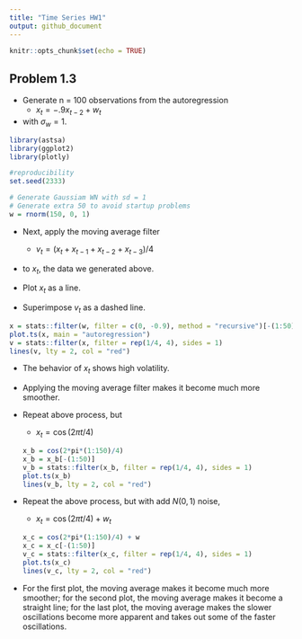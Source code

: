 ---
title: "Time Series HW1"
output: github_document
---

```{r setup, include=FALSE}
knitr::opts_chunk$set(echo = TRUE)
```

## Problem 1.3
- Generate n = 100 observations from the autoregression
  - $x_t = -.9x_{t-2} + w_t$
- with $\sigma_w = 1$.
```{r}
library(astsa)
library(ggplot2)
library(plotly)

#reproducibility
set.seed(2333)

# Generate Gaussiam WN with sd = 1
# Generate extra 50 to avoid startup problems
w = rnorm(150, 0, 1)
```

- Next, apply the moving average filter
  - $v_t = (x_t + x_{t-1} + x_{t-2} + x_{t-3})/4$
- to $x_t$, the data we generated above.

- Plot $x_t$ as a line.
- Superimpose $v_t$ as a dashed line.
```{r}
x = stats::filter(w, filter = c(0, -0.9), method = "recursive")[-(1:50)] # remove first 50
plot.ts(x, main = "autoregression")
v = stats::filter(x, filter = rep(1/4, 4), sides = 1)
lines(v, lty = 2, col = "red")
```
- The behavior of $x_t$ shows high volatility.
- Applying the moving average filter makes it become much more smoother.

- Repeat above process, but
  - $x_t = \cos(2 \pi t/4)$
```{r}
x_b = cos(2*pi*(1:150)/4)
x_b = x_b[-(1:50)]
v_b = stats::filter(x_b, filter = rep(1/4, 4), sides = 1)
plot.ts(x_b)
lines(v_b, lty = 2, col = "red")
```

- Repeat the above process, but with add $N(0, 1)$ noise,
  - $x_t = \cos(2\pi t/4) + w_t$
```{r}
x_c = cos(2*pi*(1:150)/4) + w
x_c = x_c[-(1:50)]
v_c = stats::filter(x_c, filter = rep(1/4, 4), sides = 1)
plot.ts(x_c)
lines(v_c, lty = 2, col = "red")
```

- For the first plot, the moving average makes it become much more smoother; for the second plot, the moving average makes it    become a straight line; for the last plot, the moving average makes the slower oscillations become more apparent and takes     out some of the faster oscillations.